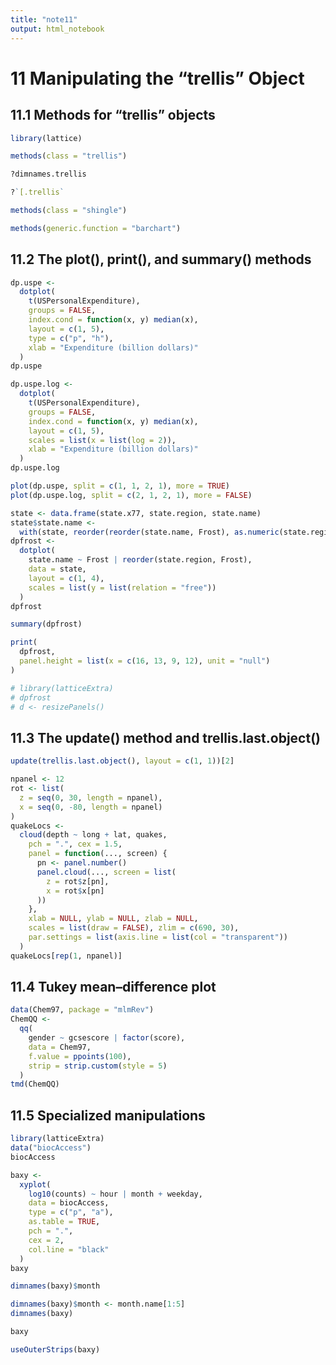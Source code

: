 ```yaml
---
title: "note11"
output: html_notebook
---
```


# 11 Manipulating the "trellis" Object

## 11.1 Methods for "trellis" objects

```r
library(lattice)
```

```r
methods(class = "trellis")
```

```r
?dimnames.trellis
```

```r
?`[.trellis`
```

```r
methods(class = "shingle")
```

```r
methods(generic.function = "barchart")
```

## 11.2 The plot(), print(), and summary() methods

```r
dp.uspe <-
  dotplot(
    t(USPersonalExpenditure),
    groups = FALSE,
    index.cond = function(x, y) median(x),
    layout = c(1, 5),
    type = c("p", "h"),
    xlab = "Expenditure (billion dollars)"
  )
dp.uspe
```

```r
dp.uspe.log <-
  dotplot(
    t(USPersonalExpenditure),
    groups = FALSE,
    index.cond = function(x, y) median(x),
    layout = c(1, 5),
    scales = list(x = list(log = 2)),
    xlab = "Expenditure (billion dollars)"
  )
dp.uspe.log
```

```r
plot(dp.uspe, split = c(1, 1, 2, 1), more = TRUE)
plot(dp.uspe.log, split = c(2, 1, 2, 1), more = FALSE)
```

```r
state <- data.frame(state.x77, state.region, state.name)
state$state.name <-
  with(state, reorder(reorder(state.name, Frost), as.numeric(state.region)))
dpfrost <-
  dotplot(
    state.name ~ Frost | reorder(state.region, Frost),
    data = state,
    layout = c(1, 4),
    scales = list(y = list(relation = "free"))
  )
dpfrost
```

```r
summary(dpfrost)
```

```r
print(
  dpfrost,
  panel.height = list(x = c(16, 13, 9, 12), unit = "null")
)
```

```r
# library(latticeExtra)
# dpfrost
# d <- resizePanels()
```

## 11.3 The update() method and trellis.last.object()

```r
update(trellis.last.object(), layout = c(1, 1))[2]
```

```r
npanel <- 12
rot <- list(
  z = seq(0, 30, length = npanel),
  x = seq(0, -80, length = npanel)
)
quakeLocs <-
  cloud(depth ~ long + lat, quakes,
    pch = ".", cex = 1.5,
    panel = function(..., screen) {
      pn <- panel.number()
      panel.cloud(..., screen = list(
        z = rot$z[pn],
        x = rot$x[pn]
      ))
    },
    xlab = NULL, ylab = NULL, zlab = NULL,
    scales = list(draw = FALSE), zlim = c(690, 30),
    par.settings = list(axis.line = list(col = "transparent"))
  )
quakeLocs[rep(1, npanel)]
```

## 11.4 Tukey mean--difference plot

```r
data(Chem97, package = "mlmRev")
ChemQQ <-
  qq(
    gender ~ gcsescore | factor(score),
    data = Chem97,
    f.value = ppoints(100),
    strip = strip.custom(style = 5)
  )
tmd(ChemQQ)
```

## 11.5 Specialized manipulations

```r
library(latticeExtra)
data("biocAccess")
biocAccess
```

```r
baxy <-
  xyplot(
    log10(counts) ~ hour | month + weekday,
    data = biocAccess,
    type = c("p", "a"),
    as.table = TRUE,
    pch = ".",
    cex = 2,
    col.line = "black"
  )
baxy
```

```r
dimnames(baxy)$month
```

```r
dimnames(baxy)$month <- month.name[1:5]
dimnames(baxy)
```

```r
baxy
```

```r
useOuterStrips(baxy)
```
